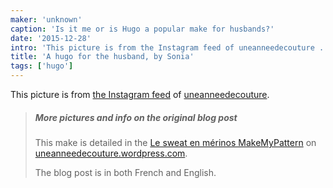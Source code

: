 ```yaml
---
maker: 'unknown'
caption: 'Is it me or is Hugo a popular make for husbands?'
date: '2015-12-28'
intro: 'This picture is from the Instagram feed of uneanneedecouture .'
title: 'A hugo for the husband, by Sonia'
tags: ['hugo']
---
```


<!-- truncate -->

This picture is from [the Instagram feed](https://www.instagram.com/p/_1j7FSgynG/) of [uneanneedecouture](https://uneanneedecouture.wordpress.com/).

> ##### More pictures and info on the original blog post
>
> This make is detailed in the [Le sweat en m&eacute;rinos MakeMyPattern](https://uneanneedecouture.wordpress.com/2015/12/28/le-sweat-en-merinos-makemypattern/)
> on [uneanneedecouture.wordpress.com](https://uneanneedecouture.wordpress.com/).
>
> The blog post is in both French and English.
